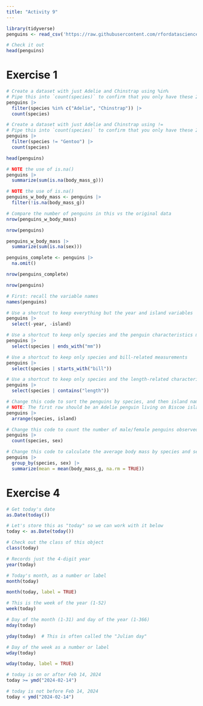 ```yaml
---
title: "Activity 9"
---
```


```r
library(tidyverse)
penguins <- read_csv('https://raw.githubusercontent.com/rfordatascience/tidytuesday/master/data/2020/2020-07-28/penguins.csv')

# Check it out
head(penguins)
```

# Exercise 1
```r
# Create a dataset with just Adelie and Chinstrap using %in%
# Pipe this into `count(species)` to confirm that you only have these 2 species
penguins |>
  filter(species %in% c("Adelie", "Chinstrap")) |>
  count(species)
```
```r
# Create a dataset with just Adelie and Chinstrap using !=
# Pipe this into `count(species)` to confirm that you only have these 2 species
penguins |>
  filter(species != "Gentoo") |>
  count(species)

head(penguins)
```
```r
# NOTE the use of is.na()
penguins |> 
  summarize(sum(is.na(body_mass_g)))
```
```r
# NOTE the use of is.na()
penguins_w_body_mass <- penguins |> 
  filter(!is.na(body_mass_g))

# Compare the number of penguins in this vs the original data
nrow(penguins_w_body_mass)

nrow(penguins)

penguins_w_body_mass |> 
  summarize(sum(is.na(sex)))
```
```r
penguins_complete <- penguins |> 
  na.omit()

nrow(penguins_complete)

nrow(penguins)
```
```r
# First: recall the variable names
names(penguins)
```
```r
# Use a shortcut to keep everything but the year and island variables
penguins |>
  select(-year, -island)
```
```r
# Use a shortcut to keep only species and the penguin characteristics measured in mm
penguins |>
  select(species | ends_with("mm"))
```
```r
# Use a shortcut to keep only species and bill-related measurements
penguins |>
  select(species | starts_with("bill"))
```

```r
# Use a shortcut to keep only species and the length-related characteristics
penguins |>
  select(species | contains("length"))
```

```r
# Change this code to sort the penguins by species, and then island name
# NOTE: The first row should be an Adelie penguin living on Biscoe island
penguins |> 
  arrange(species, island)
```
```r
# Change this code to count the number of male/female penguins observed for each species
penguins |> 
  count(species, sex)
```
```r
# Change this code to calculate the average body mass by species and sex
penguins |> 
  group_by(species, sex) |> 
  summarize(mean = mean(body_mass_g, na.rm = TRUE))
```
# Exercise 4
```r
# Get today's date
as.Date(today())
```
```r
# Let's store this as "today" so we can work with it below
today <- as.Date(today())

# Check out the class of this object
class(today)

# Records just the 4-digit year
year(today)

# Today's month, as a number or label
month(today)

month(today, label = TRUE)

# This is the week of the year (1-52)
week(today)

# Day of the month (1-31) and day of the year (1-366)
mday(today)

yday(today)  # This is often called the "Julian day"

# Day of the week as a number or label
wday(today)

wday(today, label = TRUE)

# today is on or after Feb 14, 2024
today >= ymd("2024-02-14")

# today is not before Feb 14, 2024
today < ymd("2024-02-14")
```

